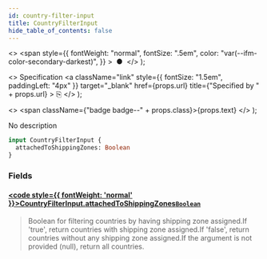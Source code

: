 ```yaml
---
id: country-filter-input
title: CountryFilterInput
hide_table_of_contents: false
---
```


  <>
    <span
      style={{
        fontWeight: "normal",
        fontSize: ".5em",
        color: "var(--ifm-color-secondary-darkest)",
      }}
    >
      &nbsp;●&nbsp;
    </span>
  </>
);

  <>
    Specification
    <a
      className="link"
      style={{ fontSize: "1.5em", paddingLeft: "4px" }}
      target="\_blank"
      href={props.url}
      title={"Specified by " + props.url}
    >
      ⎘
    </a>
  </>
);

  <>
    <span className={"badge badge--" + props.class}>{props.text}</span>
  </>
);

No description

```graphql
input CountryFilterInput {
  attachedToShippingZones: Boolean
}
```

### Fields

#### [<code style={{ fontWeight: 'normal' }}>CountryFilterInput.<b>attachedToShippingZones</b></code>](#)<Bullet />[`Boolean`](../../../api-reference/miscellaneous/scalars/boolean) <Badge class="secondary" text="scalar"/>

> Boolean for filtering countries by having shipping zone assigned.If 'true', return countries with shipping zone assigned.If 'false', return countries without any shipping zone assigned.If the argument is not provided (null), return all countries.
